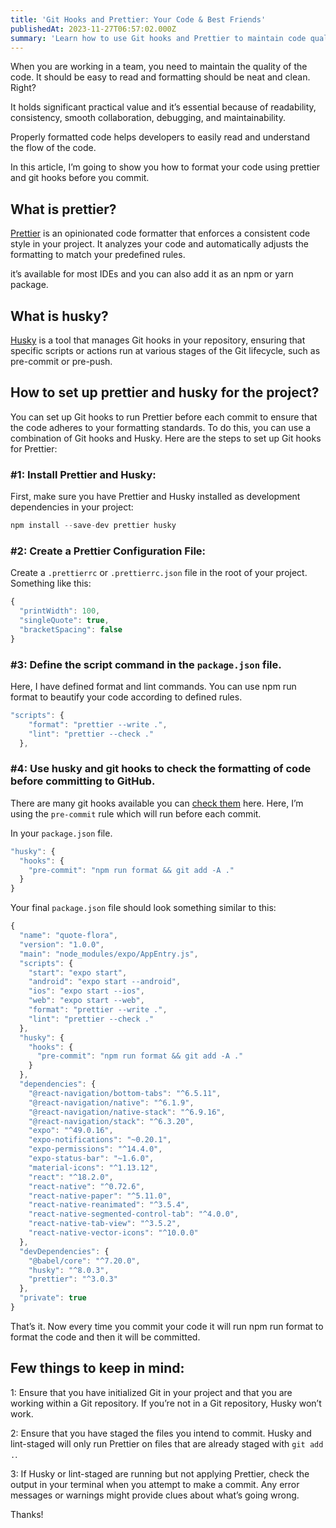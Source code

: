 ```yaml
---
title: 'Git Hooks and Prettier: Your Code & Best Friends'
publishedAt: 2023-11-27T06:57:02.000Z
summary: 'Learn how to use Git hooks and Prettier to maintain code quality and consistency in your projects. Set up automatic formatting before commits.'
---
```


When you are working in a team, you need to maintain the quality of the code. It should be easy to read and formatting should be neat and clean. Right?

It holds significant practical value and it’s essential because of readability, consistency, smooth collaboration, debugging, and maintainability.

Properly formatted code helps developers to easily read and understand the flow of the code.

In this article, I’m going to show you how to format your code using prettier and git hooks before you commit.

## What is prettier?

[Prettier](https://prettier.io/) is an opinionated code formatter that enforces a consistent code style in your project. It analyzes your code and automatically adjusts the formatting to match your predefined rules.

it’s available for most IDEs and you can also add it as an npm or yarn package.

## What is husky?

[Husky](https://typicode.github.io/husky/) is a tool that manages Git hooks in your repository, ensuring that specific scripts or actions run at various stages of the Git lifecycle, such as pre-commit or pre-push.

## How to set up prettier and husky for the project?

You can set up Git hooks to run Prettier before each commit to ensure that the code adheres to your formatting standards. To do this, you can use a combination of Git hooks and Husky. Here are the steps to set up Git hooks for Prettier:

### #1: Install Prettier and Husky:

First, make sure you have Prettier and Husky installed as development dependencies in your project:

```js
npm install --save-dev prettier husky
```

### #2: Create a Prettier Configuration File:

Create a `.prettierrc` or `.prettierrc.json` file in the root of your project. Something like this:

```js
{
  "printWidth": 100,
  "singleQuote": true,
  "bracketSpacing": false
}
```

### #3: Define the script command in the `package.json` file.

Here, I have defined format and lint commands. You can use npm run format to beautify your code according to defined rules.

```js
"scripts": {
    "format": "prettier --write .",
    "lint": "prettier --check ."
  },
```

### #4: Use husky and git hooks to check the formatting of code before committing to GitHub.

There are many git hooks available you can [check them](https://git-scm.com/book/en/v2/Customizing-Git-Git-Hooks) here. Here, I’m using the `pre-commit` rule which will run before each commit.

In your `package.json` file.

```js
"husky": {
  "hooks": {
    "pre-commit": "npm run format && git add -A ."
  }
}
```

Your final `package.json` file should look something similar to this:

```js
{
  "name": "quote-flora",
  "version": "1.0.0",
  "main": "node_modules/expo/AppEntry.js",
  "scripts": {
    "start": "expo start",
    "android": "expo start --android",
    "ios": "expo start --ios",
    "web": "expo start --web",
    "format": "prettier --write .",
    "lint": "prettier --check ."
  },
  "husky": {
    "hooks": {
      "pre-commit": "npm run format && git add -A ."
    }
  },
  "dependencies": {
    "@react-navigation/bottom-tabs": "^6.5.11",
    "@react-navigation/native": "^6.1.9",
    "@react-navigation/native-stack": "^6.9.16",
    "@react-navigation/stack": "^6.3.20",
    "expo": "^49.0.16",
    "expo-notifications": "~0.20.1",
    "expo-permissions": "^14.4.0",
    "expo-status-bar": "~1.6.0",
    "material-icons": "^1.13.12",
    "react": "^18.2.0",
    "react-native": "^0.72.6",
    "react-native-paper": "^5.11.0",
    "react-native-reanimated": "^3.5.4",
    "react-native-segmented-control-tab": "^4.0.0",
    "react-native-tab-view": "^3.5.2",
    "react-native-vector-icons": "^10.0.0"
  },
  "devDependencies": {
    "@babel/core": "^7.20.0",
    "husky": "^8.0.3",
    "prettier": "^3.0.3"
  },
  "private": true
}
```

That’s it. Now every time you commit your code it will run npm run format to format the code and then it will be committed.

## Few things to keep in mind:

1: Ensure that you have initialized Git in your project and that you are working within a Git repository. If you’re not in a Git repository, Husky won’t work.

2: Ensure that you have staged the files you intend to commit. Husky and lint-staged will only run Prettier on files that are already staged with `git add .`.

3: If Husky or lint-staged are running but not applying Prettier, check the output in your terminal when you attempt to make a commit. Any error messages or warnings might provide clues about what’s going wrong.

Thanks!
